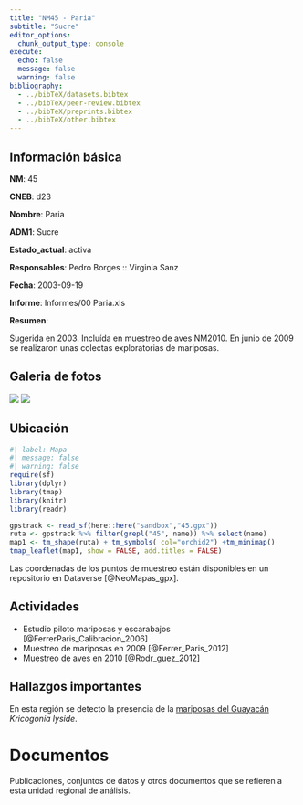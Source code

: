 ```yaml
---
title: "NM45 - Paria"
subtitle: "Sucre"
editor_options: 
  chunk_output_type: console
execute:
  echo: false 
  message: false
  warning: false
bibliography: 
  - ../bibTeX/datasets.bibtex
  - ../bibTeX/peer-review.bibtex
  - ../bibTeX/preprints.bibtex
  - ../bibTeX/other.bibtex
---
```


## Información básica

**NM**: 45

**CNEB**: d23

**Nombre**: Paria

**ADM1**: Sucre

**Estado_actual**: activa

**Responsables**: Pedro Borges :: Virginia Sanz

**Fecha**: 2003-09-19

**Informe**: Informes/00 Paria.xls

**Resumen**: <p>Sugerida en 2003. Inclu&iacute;da en muestreo de aves NM2010. En junio de 2009 se realizaron unas colectas exploratorias de mariposas.</p>

## Galeria de fotos

![](fotos/NM45.jpg)
![](fotos/NM45-alt.jpg)

## Ubicación

```r
#| label: Mapa
#| message: false
#| warning: false
require(sf)
library(dplyr)
library(tmap)
library(knitr)
library(readr)

gpstrack <- read_sf(here::here("sandbox","45.gpx"))
ruta <- gpstrack %>% filter(grepl("45", name)) %>% select(name) 
map1 <- tm_shape(ruta) + tm_symbols( col="orchid2") +tm_minimap()
tmap_leaflet(map1, show = FALSE, add.titles = FALSE)
```

Las coordenadas de los puntos de muestreo están disponibles en un repositorio en Dataverse [@NeoMapas_gpx].


## Actividades

- Estudio piloto mariposas y escarabajos [@FerrerParis_Calibracion_2006]
- Muestreo de mariposas en 2009 [@Ferrer_Paris_2012]
- Muestreo de aves en 2010 [@Rodr_guez_2012]


## Hallazgos importantes

En esta región se detecto la presencia de la [mariposas del Guayacán](/taxa/Kricogonia-lyside.qmd) *Kricogonia lyside*.


# Documentos

Publicaciones, conjuntos de datos y otros documentos que se refieren a esta unidad regional de análisis.

::: {#refs}
:::

